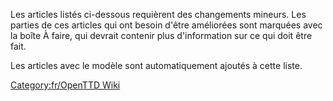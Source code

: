 
Les articles listés ci-dessous requièrent des changements mineurs. Les parties de ces articles qui ont besoin d'être améliorées sont marquées avec la boîte À faire, qui devrait contenir plus d'information sur ce qui doit être fait.

Les articles avec le modèle {{en/S|À faire/Fr}} sont automatiquement ajoutés à cette liste.

[[Category:fr/OpenTTD Wiki]]